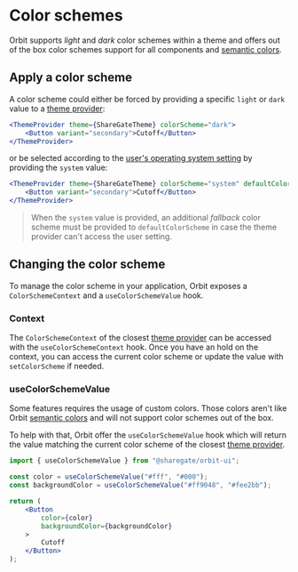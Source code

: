 
<Meta
    title="Features/Color schemes"
    id="color-schemes"
/>

# Color schemes

Orbit supports *light* and *dark* color schemes within a theme and offers out of the box color schemes support for all components and [semantic colors](?path=/story/colors--page#semantic-colors).

## Apply a color scheme

A color scheme could either be forced by providing a specific `light` or `dark` value to a [theme provider](?path=/story/theme-provider--default-story):

```jsx
<ThemeProvider theme={ShareGateTheme} colorScheme="dark">
    <Button variant="secondary">Cutoff</Button>
</ThemeProvider>
```

or be selected according to the [user's operating system setting](https://developer.mozilla.org/en-US/docs/Web/CSS/@media/prefers-color-scheme) by providing the `system` value:

```jsx
<ThemeProvider theme={ShareGateTheme} colorScheme="system" defaultColorScheme="light">
    <Button variant="secondary">Cutoff</Button>
</ThemeProvider>
```

> When the `system` value is provided, an additional *fallback* color scheme must be provided to `defaultColorScheme` in case the theme provider can't access the user setting.

## Changing the color scheme

To manage the color scheme in your application, Orbit exposes a `ColorSchemeContext` and a `useColorSchemeValue` hook.

### Context

The `ColorSchemeContext` of the closest [theme provider](?path=/story/theme-provider--default-story) can be accessed with the `useColorSchemeContext` hook. Once you have an hold on the context, you can access the current color scheme or update the value with `setColorScheme` if needed.

<Preview filePath="color-schemes/ColorSchemeToggle" features />

### useColorSchemeValue

Some features requires the usage of custom colors. Those colors aren't like Orbit [semantic colors](?path=/story/colors--page#semantic-colors) and will not support color schemes out of the box.

To help with that, Orbit offer the `useColorSchemeValue` hook which will return the value matching the current color scheme of the closest [theme provider](?path=/story/theme-provider--default-story).

```jsx
import { useColorSchemeValue } from "@sharegate/orbit-ui";

const color = useColorSchemeValue("#fff", "#000");
const backgroundColor = useColorSchemeValue("#ff9048", "#fee2bb");

return (
    <Button
        color={color}
        backgroundColor={backgroundColor}
    >
        Cutoff
    </Button>
);
```
